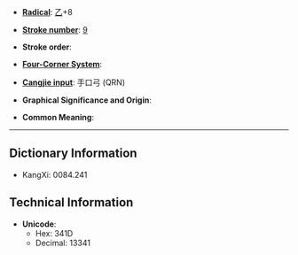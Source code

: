 * '''[[Wiktionary:Chinese radical index| Radical]]''': [[Wiktionary:Chinese radical index 乙|乙]]+8

* '''[[Wiktionary:Chinese total strokes index|Stroke number]]''': [[Wiktionary:Chinese total strokes index 9|9]]

* '''Stroke order''': 

* '''[[Wiktionary:Chinese four corner index|Four-Corner System]]''': 

* '''[[Wiktionary:Chinese Cangjie index|Cangjie input]]''': 手口弓 (QRN)

* '''Graphical Significance and Origin''': 

* '''Common Meaning''': 

----

== Dictionary Information ==

* KangXi: 0084.241

== Technical Information ==

* '''Unicode''':
** Hex: 341D
** Decimal: 13341